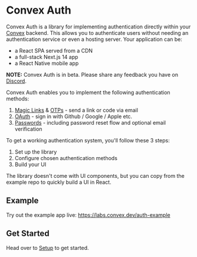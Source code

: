 # Convex Auth

Convex Auth is a library for implementing authentication directly within your
[Convex](https://convex.dev) backend. This allows you to authenticate users
without needing an authentication service or even a hosting server. Your
application can be:

- a React SPA served from a CDN
- a full-stack Next.js 14 app
- a React Native mobile app

**NOTE:** Convex Auth is in beta. Please share any feedback you have on
[Discord](https://convex.dev/community).

Convex Auth enables you to implement the following authentication methods:

1. [Magic Links](/config/email) & [OTPs](/config/otps) - send a link or code via
   email
2. [OAuth](/config/oauth) - sign in with Github / Google / Apple etc.
3. [Passwords](/config/passwords) - including password reset flow and optional
   email verification

To get a working authentication system, you'll follow these 3 steps:

1. Set up the library
2. Configure chosen authentication methods
3. Build your UI

The library doesn't come with UI components, but you can copy from the example
repo to quickly build a UI in React.

## Example

Try out the example app live: https://labs.convex.dev/auth-example

## Get Started

Head over to [Setup](/setup) to get started.
